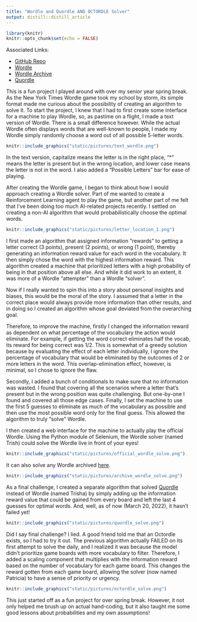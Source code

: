 ```yaml
---
title: "Wordle and Quordle AND OCTORDLE Solver"
output: distill::distill_article
---
```


```r
library(knitr)
knitr::opts_chunk$set(echo = FALSE)
```

Associated Links:

- [GitHub Repo](https://github.com/NuoWenLei/Wordle_Solver)
- [Wordle](https://www.nytimes.com/games/wordle/index.html)
- [Wordle Archive](https://www.devangthakkar.com/wordle_archive/)
- [Quordle](https://www.quordle.com/#/)

This is a fun project I played around with over my senior year spring break. As the New York Times Wordle game took my school by storm, its simple format made me curious about the possibility of creating an algorithm to solve it. To start the project, I knew that I had to first create some interface for a machine to play Wordle, so, as pastime on a flight, I made a text version of Wordle. There is a small difference however. While the actual Wordle often displays words that are well-known to people, I made my Wordle simply randomly choose a word out of all possible 5-letter words.

```r
knitr::include_graphics("static/pictures/text_wordle.png")
```

In the text version, capitalize means the letter is in the right place, "*" means the letter is present but in the wrong location, and lower case means the letter is not in the word. I also added a "Possible Letters" bar for ease of playing.

After creating the Wordle game, I began to think about how I would approach creating a Wordle solver. Part of me wanted to create a Reinforcement Learning agent to play the game, but another part of me felt that I've been doing too much AI-related projects recently. I settled on creating a non-AI algorithm that would probabilistically choose the optimal words.

```r
knitr::include_graphics("static/pictures/letter_location_1.png")
```

I first made an algorithm that assigned information "rewards" to getting a letter correct (3 points), present (2 points), or wrong (1 point), thereby generating an information reward value for each word in the vocabulary. It then simply chose the word with the highest information reward. This algorithm created a machine that prioritized letters with a high probability of being in that position above all else. And while it did work to an extent, it was more of a Wordle "attempter" than a Wordle "solver".

Now if I really wanted to spin this into a story about personal insights and biases, this would be the moral of the story. I assumed that a letter in the correct place would always provide more information than other results, and in doing so I created an algorithm whose goal deviated from the overarching goal.

Therefore, to improve the machine, firstly I changed the information reward as dependent on what percentage of the vocabulary the action would eliminate. For example, if getting the word correct eliminates half the vocab, its reward for being correct was 1/2. This is somewhat of a greedy solution because by evaluating the effect of each letter individually, I ignore the percentage of vocabulary that would be eliminated by the outcomes of 2 or more letters in the word. This overlap-elimination effect, however, is minimal, so I chose to ignore the flaw.

Secondly, I added a bunch of conditionals to make sure that no information was wasted. I found that covering all the scenarios where a letter that's present but in the wrong position was quite challenging. But one-by-one I found and covered all those edge cases. Finally, I set the machine to use the first 5 guesses to eliminate as much of the vocabulary as possible and then use the most possible word only for the final guess. This allowed the algorithm to truly "solve" Wordle.

I then created a web interface for the machine to actually play the official Wordle. Using the Python module of Selenium, the Wordle solver (named Trish) could solve the Wordle live in front of your eyes!

```r
knitr::include_graphics("static/pictures/official_wordle_solve.png")
```

It can also solve any Wordle archived [here](https://www.devangthakkar.com/wordle_archive/).

```r
knitr::include_graphics("static/pictures/archive_wordle_solve.png")
```

As a final challenge, I created a separate algorithm that solved [Quordle](https://www.quordle.com/#/) instead of Wordle (named Trisha) by simply adding up the information reward value that could be gained from every board and left the last 4 guesses for optimal words. And, well, as of now (March 20, 2022), it hasn't failed yet!

```r
knitr::include_graphics("static/pictures/quordle_solve.png")
```

Did I say final challenge? I lied. A good friend told me that an Octordle exists, so I had to try it out. The previous algorithm actually FAILED on its first attempt to solve the daily, and I realized it was because the model didn't prioritize game boards with more vocabulary to filter. Therefore, I added a scaling component that multiplies with the information reward based on the number of vocabulary for each game board. This changes the reward gotten from each game board, allowing the solver (now named Patricia) to have a sense of priority or urgency.

```r
knitr::include_graphics("static/pictures/octordle_solve.png")
```

This just started off as a fun project for over spring break. However, it not only helped me brush up on actual hand-coding, but it also taught me some good lessons about probabilities and my own assumptions!



